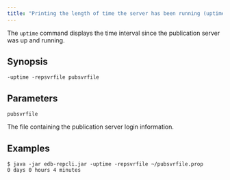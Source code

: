 ```yaml
---
title: "Printing the length of time the server has been running (uptime)"
---
```


<div id="printing_server_uptime" class="registered_link"></div>

The `uptime` command displays the time interval since the publication server was up and running.

## Synopsis

`-uptime -repsvrfile pubsvrfile`

## Parameters

`pubsvrfile`

The file containing the publication server login information.

## Examples

```text
$ java -jar edb-repcli.jar -uptime -repsvrfile ~/pubsvrfile.prop
0 days 0 hours 4 minutes
```
